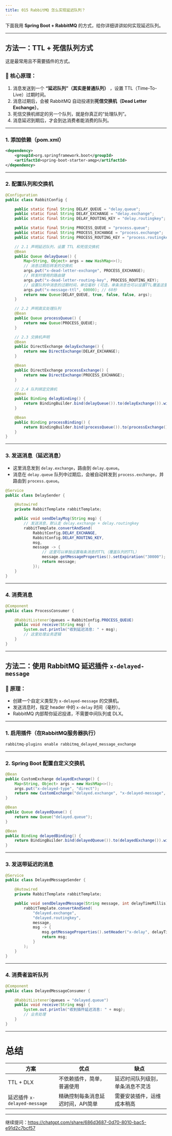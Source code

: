 ```yaml
---
title: 015 RabbitMQ 怎么实现延迟队列？
---
```


下面我用 **Spring Boot + RabbitMQ** 的方式，给你详细讲讲如何实现延迟队列。

---

## 方法一：TTL + 死信队列方式

这是最常用且不需要插件的方式。

### 🧠 核心原理：

1. 消息发送到一个 **“延迟队列”（其实是普通队列）** ，设置 TTL（Time-To-Live）过期时间。
2. 消息过期后，会被 RabbitMQ 自动投递到**死信交换机（Dead Letter Exchange）**。
3. 死信交换机绑定的另一个队列，就是你真正的“处理队列”。
4. 消息延迟到期后，才会到达消费者能消费的队列。

---

### 1. 添加依赖（pom.xml）

```xml
<dependency>
    <groupId>org.springframework.boot</groupId>
    <artifactId>spring-boot-starter-amqp</artifactId>
</dependency>
```

---

### 2. 配置队列和交换机

```java
@Configuration
public class RabbitConfig {

    public static final String DELAY_QUEUE = "delay.queue";
    public static final String DELAY_EXCHANGE = "delay.exchange";
    public static final String DELAY_ROUTING_KEY = "delay.routingkey";

    public static final String PROCESS_QUEUE = "process.queue";
    public static final String PROCESS_EXCHANGE = "process.exchange";
    public static final String PROCESS_ROUTING_KEY = "process.routingkey";

    // 2.1 声明延迟队列，设置 TTL 和死信交换机
    @Bean
    public Queue delayQueue() {
        Map<String, Object> args = new HashMap<>();
        // 消息过期后转发的交换机
        args.put("x-dead-letter-exchange", PROCESS_EXCHANGE);
        // 转发时使用的路由键
        args.put("x-dead-letter-routing-key", PROCESS_ROUTING_KEY);
        // 设置队列中消息的过期时间，单位毫秒 (可选，单条消息也可以设置TTL覆盖这里)
        args.put("x-message-ttl", 60000); // 60秒
        return new Queue(DELAY_QUEUE, true, false, false, args);
    }

    // 2.2 声明真实处理队列
    @Bean
    public Queue processQueue() {
        return new Queue(PROCESS_QUEUE);
    }

    // 2.3 交换机声明
    @Bean
    public DirectExchange delayExchange() {
        return new DirectExchange(DELAY_EXCHANGE);
    }

    @Bean
    public DirectExchange processExchange() {
        return new DirectExchange(PROCESS_EXCHANGE);
    }

    // 2.4 队列绑定交换机
    @Bean
    public Binding delayBinding() {
        return BindingBuilder.bind(delayQueue()).to(delayExchange()).with(DELAY_ROUTING_KEY);
    }

    @Bean
    public Binding processBinding() {
        return BindingBuilder.bind(processQueue()).to(processExchange()).with(PROCESS_ROUTING_KEY);
    }
}
```

---

### 3. 发送消息（延迟消息）

* 这里消息发到 `delay.exchange`，路由到 `delay.queue`。
* 消息在 `delay.queue` 队列中过期后，会被自动转发到 `process.exchange`，并路由到 `process.queue`。

```java
@Service
public class DelaySender {

    @Autowired
    private RabbitTemplate rabbitTemplate;

    public void sendDelayMsg(String msg) {
        // 发送消息，默认走 delay.exchange + delay.routingkey
        rabbitTemplate.convertAndSend(
            RabbitConfig.DELAY_EXCHANGE,
            RabbitConfig.DELAY_ROUTING_KEY,
            msg,
            message -> {
                // 这里可以单独设置每条消息的TTL（覆盖队列的TTL）
                message.getMessageProperties().setExpiration("30000"); // 30秒延迟
                return message;
            });
    }
}
```

---

### 4. 消费消息

```java
@Component
public class ProcessConsumer {

    @RabbitListener(queues = RabbitConfig.PROCESS_QUEUE)
    public void receive(String msg) {
        System.out.println("收到延迟消息: " + msg);
        // 这里处理业务逻辑
    }
}
```

---

## 方法二：使用 RabbitMQ 延迟插件 `x-delayed-message`

### 🔧 原理：

* 创建一个自定义类型为 `x-delayed-message` 的交换机。
* 发送消息时，指定 header 中的 `x-delay` 时间（毫秒）。
* RabbitMQ 内部帮你延迟投递，不需要中间队列或 DLX。

---

### 1. 启用插件（在RabbitMQ服务器执行）

```bash
rabbitmq-plugins enable rabbitmq_delayed_message_exchange
```

---

### 2. Spring Boot 配置自定义交换机

```java
@Bean
public CustomExchange delayedExchange() {
    Map<String, Object> args = new HashMap<>();
    args.put("x-delayed-type", "direct");
    return new CustomExchange("delayed.exchange", "x-delayed-message", true, false, args);
}

@Bean
public Queue delayedQueue() {
    return new Queue("delayed.queue");
}

@Bean
public Binding delayedBinding() {
    return BindingBuilder.bind(delayedQueue()).to(delayedExchange()).with("delayed.routingkey").noargs();
}
```

---

### 3. 发送带延迟的消息

```java
@Service
public class DelayedMessageSender {

    @Autowired
    private RabbitTemplate rabbitTemplate;

    public void sendDelayedMessage(String message, int delayTimeMillis) {
        rabbitTemplate.convertAndSend(
            "delayed.exchange",
            "delayed.routingkey",
            message,
            msg -> {
                msg.getMessageProperties().setHeader("x-delay", delayTimeMillis);
                return msg;
            }
        );
    }
}
```

---

### 4. 消费者监听队列

```java
@Component
public class DelayedMessageConsumer {

    @RabbitListener(queues = "delayed.queue")
    public void receive(String msg) {
        System.out.println("收到插件延迟消息: " + msg);
        // 业务处理
    }
}
```

---

# 总结

| 方案                       | 优点                 | 缺点               |
| ------------------------ | ------------------ | ---------------- |
| TTL + DLX                | 不依赖插件，简单，普遍使用      | 延迟时间队列级别，单条消息不灵活 |
| 延迟插件 `x-delayed-message` | 精确控制每条消息延迟时间，API简单 | 需要安装插件，运维成本稍高    |


---


继续提问：https://chatgpt.com/share/686d3687-0d70-8010-bac5-e91d2c7bcf57
